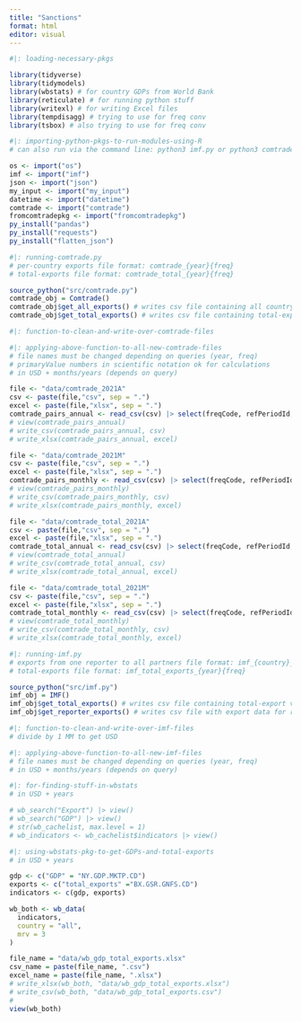 ```yaml
---
title: "Sanctions"
format: html
editor: visual
---
```


```r
#|: loading-necessary-pkgs

library(tidyverse) 
library(tidymodels)
library(wbstats) # for country GDPs from World Bank
library(reticulate) # for running python stuff
library(writexl) # for writing Excel files
library(tempdisagg) # trying to use for freq conv
library(tsbox) # also trying to use for freq conv
```

```r
#|: importing-python-pkgs-to-run-modules-using-R
# can also run via the command line: python3 imf.py or python3 comtrade.py

os <- import("os")
imf <- import("imf")
json <- import("json")
my_input <- import("my_input")
datetime <- import("datetime")
comtrade <- import("comtrade")
fromcomtradepkg <- import("fromcomtradepkg")
py_install("pandas")
py_install("requests")
py_install("flatten_json")
```

```r
#|: running-comtrade.py
# per-country exports file format: comtrade_{year}{freq} 
# total-exports file format: comtrade_total_{year}{freq}

source_python("src/comtrade.py")
comtrade_obj = Comtrade()
comtrade_obj$get_all_exports() # writes csv file containing all country-pair export data
comtrade_obj$get_total_exports() # writes csv file containing total-export values for each country
```

```r
#|: function-to-clean-and-write-over-comtrade-files


```

```r
#|: applying-above-function-to-all-new-comtrade-files
# file names must be changed depending on queries (year, freq)
# primaryValue numbers in scientific notation ok for calculations
# in USD + months/years (depends on query)

file <- "data/comtrade_2021A"
csv <- paste(file,"csv", sep = ".")
excel <- paste(file,"xlsx", sep = ".")
comtrade_pairs_annual <- read_csv(csv) |> select(freqCode, refPeriodId, refYear, refMonth, reporterCode, reporterISO, reporterDesc, flowDesc, partnerCode, partnerISO, partnerDesc, cmdDesc, primaryValue)
# view(comtrade_pairs_annual)
# write_csv(comtrade_pairs_annual, csv)
# write_xlsx(comtrade_pairs_annual, excel)

file <- "data/comtrade_2021M"
csv <- paste(file,"csv", sep = ".")
excel <- paste(file,"xlsx", sep = ".")
comtrade_pairs_monthly <- read_csv(csv) |> select(freqCode, refPeriodId, refYear, refMonth, reporterCode, reporterISO, reporterDesc, flowDesc, partnerCode, partnerISO, partnerDesc, cmdDesc, primaryValue)
# view(comtrade_pairs_monthly)
# write_csv(comtrade_pairs_monthly, csv)
# write_xlsx(comtrade_pairs_monthly, excel)

file <- "data/comtrade_total_2021A"
csv <- paste(file,"csv", sep = ".")
excel <- paste(file,"xlsx", sep = ".")
comtrade_total_annual <- read_csv(csv) |> select(freqCode, refPeriodId, refYear, refMonth, reporterCode, reporterISO, reporterDesc, flowDesc, partnerCode, partnerISO, partnerDesc, cmdDesc, primaryValue)
# view(comtrade_total_annual)
# write_csv(comtrade_total_annual, csv)
# write_xlsx(comtrade_total_annual, excel)

file <- "data/comtrade_total_2021M"
csv <- paste(file,"csv", sep = ".")
excel <- paste(file,"xlsx", sep = ".")
comtrade_total_monthly <- read_csv(csv) |> select(freqCode, refPeriodId, refYear, refMonth, reporterCode, reporterISO, reporterDesc, flowDesc, partnerCode, partnerISO, partnerDesc, cmdDesc, primaryValue)
# view(comtrade_total_monthly)
# write_csv(comtrade_total_monthly, csv)
# write_xlsx(comtrade_total_monthly, excel)
```

```r
#|: running-imf.py
# exports from one reporter to all partners file format: imf_{country}_all_exports_{year}{freq}
# total-exports file format: imf_total_exports_{year}{freq}

source_python("src/imf.py")
imf_obj = IMF()
imf_obj$get_total_exports() # writes csv file containing total-export values for each country
imf_obj$get_reporter_exports() # writes csv file with export data for reporter to all partners
```

```r
#|: function-to-clean-and-write-over-imf-files
# divide by 1 MM to get USD


```

```r
#|: applying-above-function-to-all-new-imf-files
# file names must be changed depending on queries (year, freq)
# in USD + months/years (depends on query)


```

```r
#|: for-finding-stuff-in-wbstats
# in USD + years

# wb_search("Export") |> view()
# wb_search("GDP") |> view()
# str(wb_cachelist, max.level = 1)
# wb_indicators <- wb_cachelist$indicators |> view()
```

```r
#|: using-wbstats-pkg-to-get-GDPs-and-total-exports
# in USD + years 

gdp <- c("GDP" = "NY.GDP.MKTP.CD")
exports <- c("total_exports" ="BX.GSR.GNFS.CD")
indicators <- c(gdp, exports)

wb_both <- wb_data(
  indicators, 
  country = "all",
  mrv = 3
)

file_name = "data/wb_gdp_total_exports.xlsx"
csv_name = paste(file_name, ".csv")
excel_name = paste(file_name, ".xlsx")
# write_xlsx(wb_both, "data/wb_gdp_total_exports.xlsx")
# write_csv(wb_both, "data/wb_gdp_total_exports.csv")
# 
view(wb_both)
```
